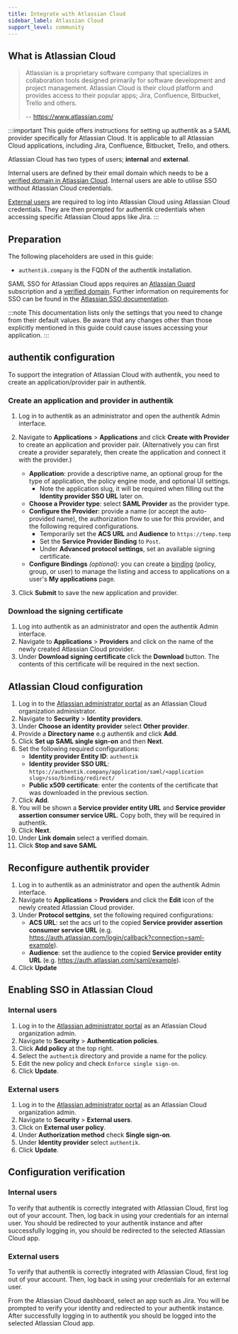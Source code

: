```yaml
---
title: Integrate with Atlassian Cloud
sidebar_label: Atlassian Cloud
support_level: community
---
```


## What is Atlassian Cloud

> Atlassian is a proprietary software company that specializes in collaboration tools designed primarily for software development and project management. Atlassian Cloud is their cloud platform and provides access to their popular apps; Jira, Confluence, Bitbucket, Trello and others.
>
> -- https://www.atlassian.com/

:::important
This guide offers instructions for setting up authentik as a SAML provider specifically for Atlassian Cloud. It is applicable to all Atlassian Cloud applications, including Jira, Confluence, Bitbucket, Trello, and others.

Atlassian Cloud has two types of users; **internal** and **external**.

Internal users are defined by their email domain which needs to be a [verified domain in Atlassian Cloud](https://support.atlassian.com/user-management/docs/verify-a-domain-to-manage-accounts/). Internal users are able to utilise SSO without Atlassian Cloud credentials.

[External users](https://support.atlassian.com/security-and-access-policies/docs/who-are-external-users/) are required to log into Atlassian Cloud using Atlassian Cloud credentials. They are then prompted for authentik credentials when accessing specific Atlassian Cloud apps like Jira.
:::

## Preparation

The following placeholders are used in this guide:

- `authentik.company` is the FQDN of the authentik installation.

SAML SSO for Atlassian Cloud apps requires an [Atlassian Guard](https://support.atlassian.com/security-and-access-policies/docs/understand-atlassian-guard/) subscription and a [verified domain](https://support.atlassian.com/user-management/docs/verify-a-domain-to-manage-accounts/). Further information on requirements for SSO can be found in the [Atlassian SSO documentation](https://support.atlassian.com/security-and-access-policies/docs/configure-saml-single-sign-on-with-an-identity-provider/).

:::note
This documentation lists only the settings that you need to change from their default values. Be aware that any changes other than those explicitly mentioned in this guide could cause issues accessing your application.
:::

## authentik configuration

To support the integration of Atlassian Cloud with authentik, you need to create an application/provider pair in authentik.

### Create an application and provider in authentik

1. Log in to authentik as an administrator and open the authentik Admin interface.
2. Navigate to **Applications** > **Applications** and click **Create with Provider** to create an application and provider pair. (Alternatively you can first create a provider separately, then create the application and connect it with the provider.)

    - **Application**: provide a descriptive name, an optional group for the type of application, the policy engine mode, and optional UI settings.
        - Note the application slug, it will be required when filling out the **Identity provider SSO URL** later on.
    - **Choose a Provider type**: select **SAML Provider** as the provider type.
    - **Configure the Provider**: provide a name (or accept the auto-provided name), the authorization flow to use for this provider, and the following required configurations.
        - Temporarily set the **ACS URL** and **Audience** to `https://temp.temp`
        - Set the **Service Provider Binding** to `Post`.
        - Under **Advanced protocol settings**, set an available signing certificate.
    - **Configure Bindings** _(optional)_: you can create a [binding](/docs/add-secure-apps/flows-stages/bindings/) (policy, group, or user) to manage the listing and access to applications on a user's **My applications** page.

3. Click **Submit** to save the new application and provider.

### Download the signing certificate

1. Log into authentik as an administrator and open the authentik Admin interface.
2. Navigate to **Applications** > **Providers** and click on the name of the newly created Atlassian Cloud provider.
3. Under **Download signing certificate** click the **Download** button. The contents of this certificate will be required in the next section.

## Atlassian Cloud configuration

1. Log in to the [Atlassian administrator portal](https://admin.atlassian.com) as an Atlassian Cloud organization administrator.
2. Navigate to **Security** > **Identity providers**.
3. Under **Choose an identity provider** select **Other provider**.
4. Provide a **Directory name** e.g authentik and click **Add**.
5. Click **Set up SAML single sign-on** and then **Next**.
6. Set the following required configurations:
    - **Identity provider Entity ID**: `authentik`
    - **Identity provider SSO URL**: `https://authentik.company/application/saml/<application slug>/sso/binding/redirect/`
    - **Public x509 certificate**: enter the contents of the certificate that was downloaded in the previous section.
7. Click **Add**.
8. You will be shown a **Service provider entity URL** and **Service provider assertion consumer service URL**. Copy both, they will be required in authentik.
9. Click **Next**.
10. Under **Link domain** select a verified domain.
11. Click **Stop and save SAML**

## Reconfigure authentik provider

1. Log in to authentik as an administrator and open the authentik Admin interface.
2. Navigate to **Applications** > **Providers** and click the **Edit** icon of the newly created Atlassian Cloud provider.
3. Under **Protocol settgins**, set the following required configurations:
    - **ACS URL**: set the acs url to the copied **Service provider assertion consumer service URL** (e.g. https://auth.atlassian.com/login/callback?connection=saml-example).
    - **Audience**: set the audience to the copied **Service provider entity URL** (e.g. https://auth.atlassian.com/saml/example).
4. Click **Update**

## Enabling SSO in Atlassian Cloud

### Internal users

1. Log in to the [Atlassian administrator portal](https://admin.atlassian.com) as an Atlassian Cloud organization admin.
2. Navigate to **Security** > **Authentication policies**.
3. Click **Add policy** at the top right.
4. Select the `authentik` directory and provide a name for the policy.
5. Edit the new policy and check `Enforce single sign-on`.
6. Click **Update**.

### External users

1. Log in to the [Atlassian administrator portal](https://admin.atlassian.com) as an Atlassian Cloud organization admin.
2. Navigate to **Security** > **External users**.
3. Click on **External user policy**.
4. Under **Authorization method** check **Single sign-on**.
5. Under **Identity provider** select `authentik`.
6. Click **Update**.

## Configuration verification

### Internal users

To verify that authentik is correctly integrated with Atlassian Cloud, first log out of your account. Then, log back in using your credentials for an internal user. You should be redirected to your authentik instance and after successfully logging in, you should be redirected to the selected Atlassian Cloud app.

### External users

To verify that authentik is correctly integrated with Atlassian Cloud, first log out of your account. Then, log back in using your credentials for an external user.

From the Atlassian Cloud dashboard, select an app such as Jira. You will be prompted to verify your identity and redirected to your authentik instance. After successfully logging in to authentik you should be logged into the selected Atlassian Cloud app.
